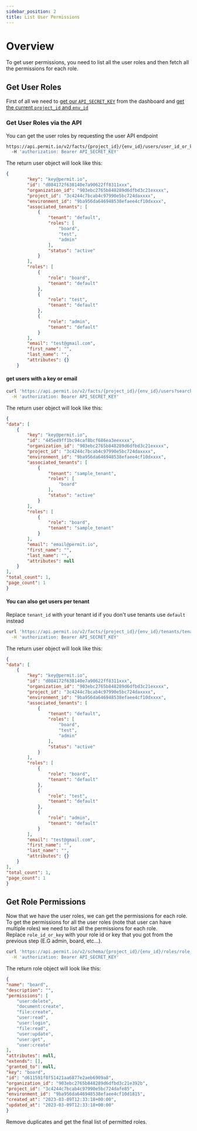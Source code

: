 ```yaml
---
sidebar_position: 2
title: List User Permissions
---
```


# Overview

To get user permissions, you need to list all the user roles and then fetch all the permissions for each role.

## Get User Roles

First of all we need to [get our `API_SECRET_KEY`](/api/api-with-cli/#get-your-api-key) from the dashboard and [get the current `project_id` and `env_id`](/api/examples/get-project-and-env)<br/>

### Get User Roles via the API

You can get the user roles by requesting the user API endpoint
```bash
https://api.permit.io/v2/facts/{project_id}/{env_id}/users/user_id_or_key
  -H 'authorization: Bearer API_SECRET_KEY'
```
The return user object will look like this:
```json        
{
        "key": "key@permit.io",
        "id": "d084172f638140e7a90622ff8311xxx",
        "organization_id": "903ebc2765b848289d6dfbd3c21exxxx",
        "project_id": "3c4244c7bcab4c97990e5bc724daxxxx",
        "environment_id": "9ba956da646948538efaee4cf10dxxxx",
        "associated_tenants": [
            {
                "tenant": "default",
                "roles": [
                    "board",
                    "test",
                    "admin"
                ],
                "status": "active"
            }
        ],
        "roles": [
            {
                "role": "board",
                "tenant": "default"
            },
            {
                "role": "test",
                "tenant": "default"
            },
            {
                "role": "admin",
                "tenant": "default"
            }
        ],
        "email": "test@gmail.com",
        "first_name": "",
        "last_name": "",
        "attributes": {}
    }
```

#### get users with a key or email
```bash
curl 'https://api.permit.io/v2/facts/{project_id}/{env_id}/users?search=key@permit.io&page=1&per_page=3' \
  -H 'authorization: Bearer API_SECRET_KEY'
```
The return user object will look like this:
```json
{
"data": [
    {
        "key": "key@permit.io",
        "id": "445ed9ff1bc94caf8bcf686ea3eexxxx",
        "organization_id": "903ebc2765b848289d6dfbd3c21exxxx",
        "project_id": "3c4244c7bcab4c97990e5bc724daxxxx",
        "environment_id": "9ba956da646948538efaee4cf10dxxxx",
        "associated_tenants": [
            {
                "tenant": "sample_tenant",
                "roles": [
                    "board"
                ],
                "status": "active"
            }
        ],
        "roles": [
            {
                "role": "board",
                "tenant": "sample_tenant"
            }
        ],
        "email": "email@permit.io",
        "first_name": "",
        "last_name": "",
        "attributes": null
    }
],
"total_count": 1,
"page_count": 1
}
```

#### You can also get users per tenant

Replace `tenant_id` with your tenant id if you don't use tenants use `default` instead

```bash
curl 'https://api.permit.io/v2/facts/{project_id}/{env_id}/tenants/tenant_id/users?search=key@permit.io&page=1&per_page=3' \
  -H 'authorization: Bearer API_SECRET_KEY'
```
The return user object will look like this:
```json
{
"data": [
    {
        "key": "key@permit.io",
        "id": "d084172f638140e7a90622ff8311xxx",
        "organization_id": "903ebc2765b848289d6dfbd3c21exxxx",
        "project_id": "3c4244c7bcab4c97990e5bc724daxxxx",
        "environment_id": "9ba956da646948538efaee4cf10dxxxx",
        "associated_tenants": [
            {
                "tenant": "default",
                "roles": [
                    "board",
                    "test",
                    "admin"
                ],
                "status": "active"
            }
        ],
        "roles": [
            {
                "role": "board",
                "tenant": "default"
            },
            {
                "role": "test",
                "tenant": "default"
            },
            {
                "role": "admin",
                "tenant": "default"
            }
        ],
        "email": "test@gmail.com",
        "first_name": "",
        "last_name": "",
        "attributes": {}
    }
],
"total_count": 1,
"page_count": 1
}
```




## Get Role Permissions

Now that we have the user roles, we can get the permissions for each role.<br/>
To get the permissions for all the user roles (note that user can have multiple roles) we need to list all the permissions for each role.<br/>
Replace `role_id_or_key` with your role id or key that you got from the previous step (E.G admin, board, etc...).



```bash
curl 'https://api.permit.io/v2/schema/{project_id}/{env_id}/roles/role_id_or_key' \
  -H 'authorization: Bearer API_SECRET_KEY'
```
The return role object will look like this:
```json
{
"name": "board",
"description": "",
"permissions": [
    "user:delete",
    "document:create",
    "file:create",
    "user:read",
    "user:login",
    "file:read",
    "user:update",
    "user:get",
    "user:create"
],
"attributes": null,
"extends": [],
"granted_to": null,
"key": "board",
"id": "d611591f8f51421aa6877e2aeb6909a8",
"organization_id": "903ebc2765b848289d6dfbd3c21e392b",
"project_id": "3c4244c7bcab4c97990e5bc724dafe85",
"environment_id": "9ba956da646948538efaee4cf10d1815",
"created_at": "2023-03-09T12:33:18+00:00",
"updated_at": "2023-03-09T12:33:18+00:00"
}

```

Remove duplicates and get the final list of permitted roles.
